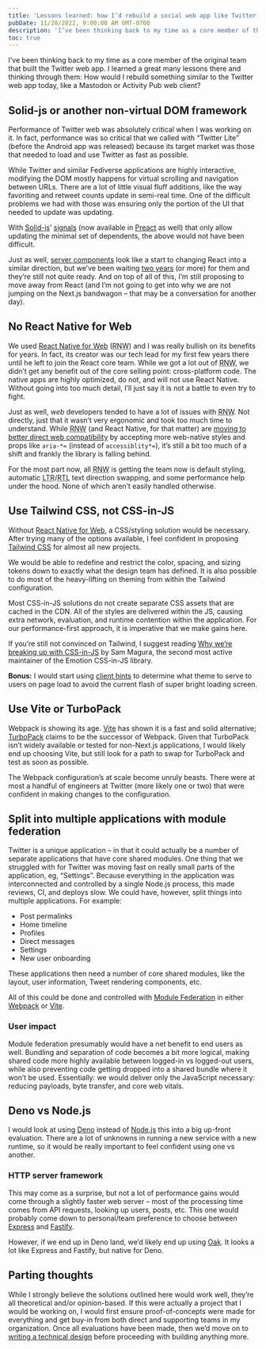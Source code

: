```yaml
---
title: 'Lessons learned: how I’d rebuild a social web app like Twitter today'
pubDate: 11/28/2022, 9:00:00 AM GMT-0700
description: 'I’ve been thinking back to my time as a core member of the original team that built the Twitter web app. I learned a great many lessons there and thinking through them: How would I rebuild something similar to the Twitter web app today, like a Mastodon or Activity Pub web client?'
toc: true
---
```



I’ve been thinking back to my time as a core member of the original team that built the Twitter web app. I learned a great many lessons there and thinking through them: How would I rebuild something similar to the Twitter web app today, like a Mastodon or Activity Pub web client?

## Solid-js or another non-virtual DOM framework

Performance of Twitter web was absolutely critical when I was working on it. In fact, performance was so critical that we called with “Twitter Lite” (before the Android app was released) because its target market was those that needed to load and use Twitter as fast as possible.

While Twitter and similar Fediverse applications are highly interactive, modifying the DOM mostly happens for virtual scrolling and navigation between URLs. There are a lot of little visual fluff additions, like the way favoriting and retweet counts update in semi-real time. One of the difficult problems we had with those was ensuring only the portion of the UI that needed to update was updating.

With [Solid-js](https://www.solidjs.com/)’ [signals](https://www.solidjs.com/tutorial/introduction_signals) (now available in [Preact](https://preactjs.com/blog/introducing-signals/) as well) that only allow updating the minimal set of dependents, the above would not have been difficult.

Just as well, [server components](https://beta.nextjs.org/docs/rendering/server-and-client-components) look like a start to changing React into a similar direction, but we’ve been waiting [two years](https://reactjs.org/blog/2020/12/21/data-fetching-with-react-server-components.html) (or more) for them and they’re still not quite ready. And on top of all of this, I’m still proposing to move away from React (and I’m not going to get into why we are not jumping on the Next.js bandwagon – that may be a conversation for another day).

## No React Native for Web

We used [React Native for Web](https://necolas.github.io/react-native-web/) (<acronym title="React Native for Web">RNW</acronym>) and I was really bullish on its benefits for years. In fact, its creator was our tech lead for my first few years there until he left to join the React core team. While we got a lot out of <acronym title="React Native for Web">RNW</acronym>, we didn’t get any benefit out of the core selling point: cross-platform code. The native apps are highly optimized, do not, and will not use React Native. Without going into too much detail, I’ll just say it is not a battle to even try to fight.

Just as well, _web_ developers tended to have a lot of issues with <acronym title="React Native for Web">RNW</acronym>. Not directly, just that it wasn’t very ergonomic and took too much time to understand. While <acronym title="React Native for Web">RNW</acronym> (and React Native, for that matter) are [moving to better direct web compatibility](https://github.com/facebook/react-native/issues/34425) by accepting more web-native styles and props like `aria-*=` (instead of `accessiblity*=`), it’s still a bit too much of a shift and frankly the library is falling behind.

For the most part now, all <acronym title="React Native for Web">RNW</acronym> is getting the team now is default styling, automatic <acronym title="left to right">LTR</acronym>/<acronym title="right to left">RTL</acronym> text direction swapping, and some performance help under the hood. None of which aren’t easily handled otherwise.

## Use Tailwind CSS, not CSS-in-JS

Without [React Native for Web](#no-react-native-for-web), a CSS/styling solution would be necessary. After trying many of the options available, I feel confident in proposing [Tailwind CSS](https://tailwindcss.com) for almost all new projects.

We would be able to redefine and restrict the color, spacing, and sizing tokens down to exactly what the design team has defined. It is also possible to do most of the heavy-lifting on theming from within the Tailwind configuration.

Most CSS-in-JS solutions do not create separate CSS assets that are cached in the CDN. All of the styles are delivered within the JS, causing extra network, evaluation, and runtime contention within the application. For our performance-first approach, it is imperative that we make gains here.

<Aside type="info" title="Not convinced?">

If you’re still not convinced on Tailwind, I suggest reading [Why we’re breaking up with CSS-in-JS](https://dev.to/srmagura/why-were-breaking-up-wiht-css-in-js-4g9b) by Sam Magura, the second most active maintainer of the Emotion CSS-in-JS library.

</Aside>

**Bonus:** I would start using [client hints](/blog/2022/11/21/client-hint-headers-for-dark-mode-theme/) to determine what theme to serve to users on page load to avoid the current flash of super bright loading screen.

## Use Vite or TurboPack

Webpack is showing its age. [Vite](https://vitejs.dev/) has shown it is a fast and solid alternative; [TurboPack](https://turbo.build/pack) claims to be the successor of Webpack. Given that TurboPack isn’t widely available or tested for non-Next.js applications, I would likely end up choosing Vite, but still look for a path to swap for TurboPack and test as soon as possible.

The Webpack configuration’s at scale become unruly beasts. There were at most a handful of engineers at Twitter (more likely one or two) that were confident in making changes to the configuration.

## Split into multiple applications with module federation

Twitter is a unique application – in that it could actually be a number of separate applications that have core shared modules. One thing that we struggled with for Twitter was moving fast on really small parts of the application, eg, “Settings”. Because everything in the application was interconnected and controlled by a single Node.js process, this made reviews, CI, and deploys slow. We could have, however, split things into multiple applications. For example:

- Post permalinks
- Home timeline
- Profiles
- Direct messages
- Settings
- New user onboarding

These applications then need a number of core shared modules, like the layout, user information, Tweet rendering components, etc.

All of this could be done and controlled with [Module Federation](https://blog.logrocket.com/building-micro-frontends-webpacks-module-federation/) in either [Webpack](https://webpack.js.org/concepts/module-federation/) or [Vite](https://github.com/originjs/vite-plugin-federation).

### User impact

Module federation presumably would have a net benefit to end users as well. Bundling and separation of code becomes a bit more logical, making shared code more highly available between logged-in vs logged-out users, while also preventing code getting dropped into a shared bundle where it won’t be used. Essentially: we would deliver only the JavaScript necessary: reducing payloads, byte transfer, and core web vitals.

## Deno vs Node.js

I would look at using [Deno](deno.land) instead of [Node.js](https://nodejs.org) this into a big up-front evaluation. There are a lot of unknowns in running a new service with a new runtime, so it would be really important to feel confident using one vs another.

### HTTP server framework

This may come as a surprise, but not a lot of performance gains would come through a slightly faster web server – most of the processing time comes from API requests, looking up users, posts, etc. This one would probably come down to personal/team preference to choose between [Express](https://expressjs.com) and [Fastify](https://www.fastify.io/).

However, if we end up in Deno land, we’d likely end up using [Oak](https://oakserver.github.io/oak/). It looks a lot like Express and Fastify, but native for Deno.

## Parting thoughts

While I strongly believe the solutions outlined here would work well, they’re all theoretical and/or opinion-based. If this were actually a project that I would be working on, I would first ensure proof-of-concepts were made for everything and get buy-in from both direct and supporting teams in my organization. Once all evaluations have been made, then we’d move on to [writing a technical design](/blog/2022/10/14/tech-design-template/) before proceeding with building anything more.
